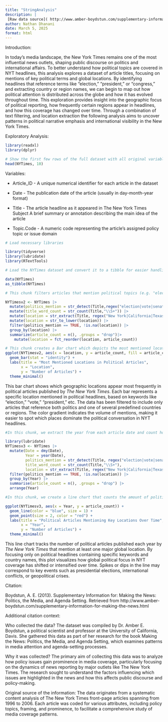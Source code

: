 ```yaml
---
title: "StringAnalysis"
description: |
 [Raw data source]( http://www.amber-boydstun.com/supplementary-information-for-making-the-news.html)
author: Nathan Dhanani
date: March 5, 2025
format: html
---
```


Introduction:

In today’s media landscape, the New York Times remains one of the most influential news outlets, shaping public discourse on politics and international affairs. To better understand how political topics are covered in NYT headlines, this analysis explores a dataset of article titles, focusing on mentions of key political terms and global locations. By identifying headlines that reference terms like “election,” “president,” or “congress,” and extracting country or region names, we can begin to map out how political attention is distributed across the globe and how it has evolved throughout time. This exploration provides insight into the geographic focus of political reporting, how frequently certain regions appear in headlines, and how this coverage has changed over time. Through a combination of text filtering, and location extraction the following analysis aims to uncover patterns in political narrative emphasis and international visibility in the New York Times.

Exploratory Analysis:

```r
library(readxl)
library(dplyr)

# Show the first few rows of the full dataset with all original variables
head(NYTimes, 10)
```

Variables:

-   Article_ID - A unique numerical identifier for each article in the dataset

-   Date - The publication date of the article (usually in day-month-year format)

-   Title - The article headline as it appeared in The New York Times Subject A brief summary or annotation describing the main idea of the article

-   Topic.Code - A numeric code representing the article’s assigned policy topic or issue domain

```r

# Load necessary libraries

library(tidyverse)
library(lubridate)
library(RTextTools)

# Load the NYTimes dataset and convert it to a tibble for easier handling

data(NYTimes)
as_tibble(NYTimes)
```

```r
# This chunk filters articles that mention political topics (e.g. "election", "president", "congress") and extracts geographic keywords. It then counts how many political headlines include each location.

NYTimesv2 <- NYTimes |>
  mutate(politics_mention = str_detect(Title,regex("election|vote|senate|president|congress|politics|congress|clinton|trump", ignore_case = TRUE))) |>
  mutate(title_word_count = str_count(Title,"\\S+")) |>
  mutate(location = str_extract(Title, regex("New York|California|Texas|France|Russia|China|Japan|Mexico|Bosnia|Serbia|Germany|UK|USA", ignore_case = TRUE)))|>
  mutate(location = str_to_lower(location)) |>
  filter(politics_mention == TRUE, !is.na(location)) |>
  group_by(location) |>
  summarize(article_count = n(), .groups = "drop")|>
    mutate(location = fct_reorder(location, article_count))  

```

```r

# This chunk creates a Bar chart which depicts the most mentioned locations in political articles
ggplot(NYTimesv2, aes(x = location, y = article_count, fill = article_count)) +
  geom_bar(stat = "identity") +
  labs(title = "Most Mentioned Locations in Political Articles",
       x = "Location",
       y = "Number of Articles") +
  theme_minimal()
```

This bar chart shows which geographic locations appear most frequently in political articles published by *The New York Times*. Each bar represents a specific location mentioned in political headlines, based on keywords like “election,” “vote,” “president,” etc. The data has been filtered to include only articles that reference both politics and one of several predefined countries or regions. The color gradient indicates the volume of mentions, making it easier to spot which places dominate the political conversation in NYT headlines.

```r

#In this chunk, we extract the year from each article date and count how many political headlines occurred each year. This helps us track The New York Times political coverage volume over time.

library(lubridate)
NYTimesv3 <- NYTimes |>
  mutate(Date = dmy(Date),  
         Year = year(Date),
         politics_mention = str_detect(Title, regex("election|vote|senate|president|congress|politics|congress|clinton|trump", ignore_case = TRUE)),
         title_word_count = str_count(Title,"\\S+"),
         location = str_extract(Title, regex("New York|California|Texas|France|Russia|China|Japan|Mexico|Bosnia|Serbia|Germany|UK|USA", ignore_case = TRUE))) |>
  filter(politics_mention == TRUE, !is.na(location)) |>
  group_by(Year) |>
  summarise(article_count = n(), .groups = "drop") |>
  arrange(Year)
```

```r

#In this chunk, we create a line chart that counts the amount of political article frequency by year

ggplot(NYTimesv3, aes(x = Year, y = article_count)) +
  geom_line(color = "blue", size = 1) +
  geom_point(size = 2, color = "red") +
  labs(title = "Political Articles Mentioning Key Locations Over Time",
       x = "Year",
       y = "Number of Articles") +
  theme_minimal()
```

This line chart tracks the number of political articles published each year by *The New York Times* that mention at least one major global location. By focusing only on political headlines containing specific keywords and country names, this plot visualizes how global political focus in NYT coverage has shifted or intensified over time. Spikes or dips in the line may correspond to key events such as presidential elections, international conflicts, or geopolitical crises.

Citation:

Boydstun, A. E. (2013). Supplementary Information for: Making the News: Politics, the Media, and Agenda Setting. Retrieved from http://www.amber-boydstun.com/supplementary-information-for-making-the-news.html

Additional citation context:

Who collected the data? The dataset was compiled by Dr. Amber E. Boydstun, a political scientist and professor at the University of California, Davis. She gathered this data as part of her research for the book Making the News: Politics, the Media, and Agenda Setting, which examines patterns in media attention and agenda-setting processes.

Why it was collected? The primary aim of collecting this data was to analyze how policy issues gain prominence in media coverage, particularly focusing on the dynamics of news reporting by major outlets like The New York Times. The research sought to understand the factors influencing which issues are highlighted in the news and how this affects public discourse and policy-making.

Original source of the information: The data originates from a systematic content analysis of The New York Times front-page articles spanning from 1996 to 2006. Each article was coded for various attributes, including policy topics, framing, and prominence, to facilitate a comprehensive study of media coverage patterns.
